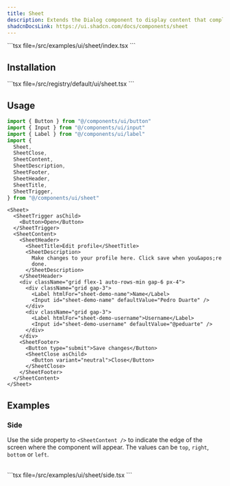 ```yaml
---
title: Sheet
description: Extends the Dialog component to display content that complements the main content of the screen.
shadcnDocsLink: https://ui.shadcn.com/docs/components/sheet
---
```


<ComponentPreview component="sheet">
  ```tsx file=<rootDir>/src/examples/ui/sheet/index.tsx
  ```
</ComponentPreview>

## Installation

<Installation component="sheet">
  ```tsx file=<rootDir>/src/registry/default/ui/sheet.tsx
  ```
</Installation>

## Usage

```ts
import { Button } from "@/components/ui/button"
import { Input } from "@/components/ui/input"
import { Label } from "@/components/ui/label"
import {
  Sheet,
  SheetClose,
  SheetContent,
  SheetDescription,
  SheetFooter,
  SheetHeader,
  SheetTitle,
  SheetTrigger,
} from "@/components/ui/sheet"
```

```tsx
<Sheet>
  <SheetTrigger asChild>
    <Button>Open</Button>
  </SheetTrigger>
  <SheetContent>
    <SheetHeader>
      <SheetTitle>Edit profile</SheetTitle>
      <SheetDescription>
        Make changes to your profile here. Click save when you&apos;re
        done.
      </SheetDescription>
    </SheetHeader>
    <div className="grid flex-1 auto-rows-min gap-6 px-4">
      <div className="grid gap-3">
        <Label htmlFor="sheet-demo-name">Name</Label>
        <Input id="sheet-demo-name" defaultValue="Pedro Duarte" />
      </div>
      <div className="grid gap-3">
        <Label htmlFor="sheet-demo-username">Username</Label>
        <Input id="sheet-demo-username" defaultValue="@peduarte" />
      </div>
    </div>
    <SheetFooter>
      <Button type="submit">Save changes</Button>
      <SheetClose asChild>
        <Button variant="neutral">Close</Button>
      </SheetClose>
    </SheetFooter>
  </SheetContent>
</Sheet>
```

## Examples

### Side

Use the side property to `<SheetContent />` to indicate the edge of the screen where the component will appear. The values can be `top`, `right`, `bottom` or `left`.

<br />

<ComponentPreview component="sheet" example="side">
  ```tsx file=<rootDir>/src/examples/ui/sheet/side.tsx
  ```
</ComponentPreview>